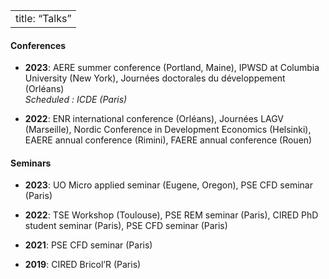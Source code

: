 
---
title: "Talks"
---

#### **Conferences**

* **2023**: AERE summer conference (Portland, Maine), IPWSD at Columbia University (New York), Journées doctorales du développement (Orléans)  <br> *Scheduled : ICDE (Paris)*

* **2022**: ENR international conference (Orléans), Journées LAGV (Marseille), Nordic Conference in Development Economics (Helsinki), EAERE annual conference (Rimini), FAERE annual conference (Rouen)


#### **Seminars**

* **2023**: UO Micro applied seminar (Eugene, Oregon), PSE CFD seminar (Paris)

* **2022**: TSE Workshop (Toulouse), PSE REM seminar (Paris), CIRED PhD student seminar (Paris), PSE CFD seminar (Paris)

* **2021**: PSE CFD seminar (Paris)

* **2019**: CIRED Bricol'R (Paris)